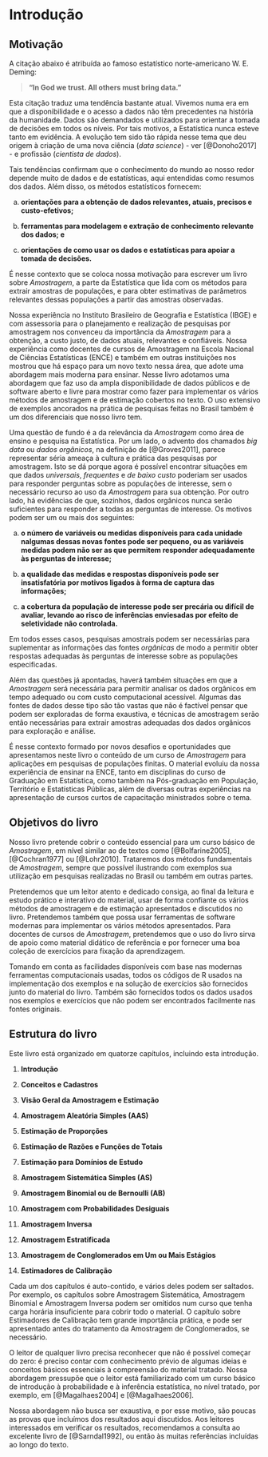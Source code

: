 # Introdução {#introduc}

## Motivação

A citação abaixo é atribuída ao famoso estatístico norte-americano W. E. Deming:

>**“In God we trust. All others must bring data.”**

Esta citação traduz uma tendência bastante atual. Vivemos numa era em que a disponibilidade e o acesso a dados não têm precedentes na história da humanidade. Dados são demandados e utilizados para orientar a tomada de decisões em todos os níveis. Por tais motivos, a Estatística nunca esteve tanto em evidência. A evolução tem sido tão rápida nesse tema que deu origem à criação de uma nova ciência (*data science*) - ver [@Donoho2017] - e profissão (*cientista de dados*). 

Tais tendências confirmam que o conhecimento do mundo ao nosso redor depende muito de dados e de estatísticas, aqui entendidas como resumos dos dados. Além disso, os métodos estatísticos fornecem:

a) **orientações para a obtenção de dados relevantes, atuais, precisos e custo-efetivos; **

b) **ferramentas para modelagem e extração de conhecimento relevante dos dados; e **

c) **orientações de como usar os dados e estatísticas para apoiar a tomada de decisões. **

É nesse contexto que se coloca nossa motivação para escrever um livro sobre *Amostragem*, a parte da Estatística que lida com os métodos para extrair amostras de populações, e para obter estimativas de parâmetros relevantes dessas populações a partir das amostras observadas.

Nossa experiência no Instituto Brasileiro de Geografia e Estatística (IBGE) e com assessoria para o planejamento e realização de pesquisas por amostragem nos convenceu da importância da *Amostragem* para a obtenção, a custo justo, de dados atuais, relevantes e confiáveis. Nossa experiência como docentes de cursos de Amostragem na Escola Nacional de Ciências Estatísticas (ENCE) e também em outras instituições nos mostrou que há espaço para um novo texto nessa área, que adote uma abordagem mais moderna para ensinar. Nesse livro adotamos uma abordagem que faz uso da ampla disponibilidade de dados públicos e de software aberto e livre para mostrar como fazer para implementar os vários métodos de amostragem e de estimação cobertos no texto. O uso extensivo de exemplos ancorados na prática de pesquisas feitas no Brasil também é um dos diferenciais que nosso livro tem.

Uma questão de fundo é a da relevância da *Amostragem* como área de ensino e pesquisa na Estatística. Por um lado, o advento dos chamados *big data* ou *dados orgânicos*, na definição de [@Groves2011], parece representar séria ameaça à cultura e prática das pesquisas por amostragem. Isto se dá porque agora é possível encontrar situações em que dados *universais*, *frequentes* e *de baixo custo* poderiam ser usados para responder perguntas sobre as populações de interesse, sem o necessário recurso ao uso da *Amostragem* para sua obtenção. Por outro lado, há evidências de que, sozinhos, dados orgânicos nunca serão suficientes para responder a todas as perguntas de interesse. Os motivos podem ser um ou mais dos seguintes:

a) **o número de variáveis ou medidas disponíveis para cada unidade nalgumas dessas novas fontes pode ser pequeno, ou as variáveis medidas podem não ser as que permitem responder adequadamente às perguntas de interesse; **

b) **a qualidade das medidas e respostas disponíveis pode ser insatisfatória por motivos ligados à forma de captura das informações;  **

c) **a cobertura da população de interesse pode ser precária ou difícil de avaliar, levando ao risco de inferências enviesadas por efeito de seletividade não controlada. **

Em todos esses casos, pesquisas amostrais podem ser necessárias para suplementar as informações das fontes *orgânicas* de modo a permitir obter respostas adequadas às perguntas de interesse sobre as populações especificadas. 

Além das questões já apontadas, haverá também situações em que a *Amostragem* será necessária para permitir analisar os dados orgânicos em tempo adequado ou com custo computacional acessível. Algumas das fontes de dados desse tipo são tão vastas que não é factível pensar que podem ser exploradas de forma exaustiva, e técnicas de amostragem serão então necessárias para extrair amostras adequadas dos dados orgânicos para exploração e análise.

É nesse contexto formado por novos desafios e oportunidades que apresentamos neste livro o conteúdo de um curso de *Amostragem* para aplicações em pesquisas de populações finitas. O material evoluiu da nossa experiência de ensinar na ENCE, tanto em disciplinas do curso de Graduação em Estatística, como também na Pós-graduação em População, Território e Estatísticas Públicas, além de diversas outras experiências na apresentação de cursos curtos de capacitação ministrados sobre o tema.

## Objetivos do livro

Nosso livro pretende cobrir o conteúdo essencial para um curso básico de *Amostragem*, em nível similar ao de textos como [@Bolfarine2005], [@Cochran1977] ou [@Lohr2010]. Trataremos dos métodos fundamentais de *Amostragem*, sempre que possível ilustrando com exemplos sua utilização em pesquisas realizadas no Brasil ou também em outras partes.

Pretendemos que um leitor atento e dedicado consiga, ao final da leitura e estudo prático e interativo do material, usar de forma confiante os vários métodos de amostragem e de estimação apresentados e discutidos no livro. Pretendemos também que possa usar ferramentas de software modernas para implementar os vários métodos apresentados. Para docentes de cursos de *Amostragem*, pretendemos que o uso do livro sirva de apoio como material didático de referência e por fornecer uma boa coleção de exercícios para fixação da aprendizagem. 

Tomando em conta as facilidades disponíveis com base nas modernas ferramentas computacionais usadas, todos os códigos de R usados na implementação dos exemplos e na solução de exercícios são fornecidos junto do material do livro. Também são fornecidos todos os dados usados nos exemplos e exercícios que não podem ser encontrados facilmente nas fontes originais.

## Estrutura do livro

Este livro está organizado em quatorze capítulos, incluindo esta introdução.

1) **Introdução**

2) **Conceitos e Cadastros **

3) **Visão Geral da Amostragem e Estimação **

4) **Amostragem Aleatória Simples (AAS) ** 

5) **Estimação de Proporções ** 

6) **Estimação de Razões e Funções de Totais **

7) **Estimação para Domínios de Estudo **

8) **Amostragem Sistemática Simples (AS) **

9) **Amostragem Binomial ou de Bernoulli (AB) **

10) **Amostragem com Probabilidades Desiguais **

11) **Amostragem Inversa **

12) **Amostragem Estratificada **

13) **Amostragem de Conglomerados em Um ou Mais Estágios **

14) **Estimadores de Calibração **

Cada um dos capítulos é auto-contido, e vários deles podem ser saltados. Por exemplo, os capítulos sobre Amostragem Sistemática, Amostragem Binomial e Amostragem Inversa podem ser omitidos num curso que tenha carga horária insuficiente para cobrir todo o material. O capítulo sobre Estimadores de Calibração tem grande importância prática, e pode ser apresentado antes do tratamento da Amostragem de Conglomerados, se necessário.

O leitor de qualquer livro precisa reconhecer que não é possível começar do zero: é preciso contar com conhecimento prévio de algumas ideias e conceitos básicos essenciais à compreensão do material tratado. Nossa abordagem pressupõe que o leitor está familiarizado com um curso básico de introdução à probabilidade e à inferência estatística, no nível tratado, por exemplo, em [@Magalhaes2004] e [@Magalhaes2006].

Nossa abordagem não busca ser exaustiva, e por esse motivo, são poucas as provas que incluímos dos resultados aqui discutidos. Aos leitores interessados em verificar os resultados, recomendamos a consulta ao excelente livro de [@Sarndal1992], ou então às muitas referências incluídas ao longo do texto.
